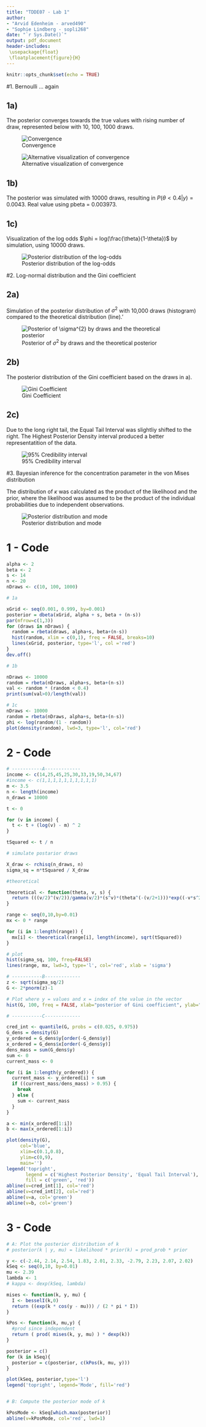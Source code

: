 ```yaml
---
title: "TDDE07 - Lab 1"
author:
- "Arvid Edenheim - arved490"
- "Sophie Lindberg - sopli268"
date: "`r Sys.Date()`"
output: pdf_document
header-includes:
 \usepackage{float}
 \floatplacement{figure}{H}
---
```


```r
knitr::opts_chunk$set(echo = TRUE)
```

\newpage

#1. Bernoulli ... again

## 1a)

The posterior converges towards the true values with rising number of draw, represented below with 10, 100, 1000 draws.

![Convergence](assets/lab_1_1_a.png){width=700,height=30%,}

![Alternative visualization of convergence](assets/lab1_a_convergence.png){heigth=40%}

\newpage

## 1b)

The posterior was simulated with 10000 draws, resulting in $P(\theta < 0.4 | y) = 0.0043$. Real value using pbeta = 0.003973.

## 1c)
Visualization of the log odds $\phi = log(\frac{\theta}{1-\theta})$ by simulation, using 10000 draws.

![Posterior distribution of the log-odds](assets/lab_1_1_c.png)

\newpage

#2. Log-normal distribution and the Gini coefficient

## 2a)

Simulation of the posterior distribution of $\sigma^{2}$ with 10,000 draws (histogram) compared to the theoretical distribution (line).'

![Posterior of $\sigma^{2}$ by draws and the theoretical posterior](assets/lab_1_2_a.png)

\newpage

## 2b)

The posterior distribution of the Gini coefficient based on the draws in a).

![Gini Coefficient](assets/lab_1_2_b.png)

\newpage

## 2c)
Due to the long right tail, the Equal Tail Interval was slightliy shifted to the right. The Highest Posterior Density interval produced a better representatition of the data.

![95% Credibility interval](assets/lab_1_2_c.png)

\newpage

#3. Bayesian inference for the concentration parameter in the von Mises distribution

The distribution of $\kappa$ was calculated as the product of the likelihood and the prior, where the likelihood was assumed to be the product of the individual probabilities due to independent observations.

![Posterior distribution and mode ](assets/lab_1_3_ab.png)

\newpage

# 1 - Code

```r
alpha <- 2
beta <- 2
s <- 14
n <- 20
nDraws <- c(10, 100, 1000)

# 1a

xGrid <- seq(0.001, 0.999, by=0.001)
posterior = dbeta(xGrid, alpha + s, beta + (n-s))
par(mfrow=c(1,3))
for (draws in nDraws) {
  random = rbeta(draws, alpha+s, beta+(n-s))
  hist(random, xlim = c(0,1), freq = FALSE, breaks=10)
  lines(xGrid, posterior, type='l', col ='red')
}
dev.off() 

# 1b

nDraws <- 10000
random = rbeta(nDraws, alpha+s, beta+(n-s))
val <- random * (random < 0.4)
print(sum(val>0)/length(val))

# 1c
nDraws <- 10000
random = rbeta(nDraws, alpha+s, beta+(n-s))
phi <- log(random/(1 - random))
plot(density(random), lwd=3, type='l', col='red')
```

\newpage

# 2 - Code
```r
# -----------A-------------
income <- c(14,25,45,25,30,33,19,50,34,67)
#income <- c(1,1,1,1,1,1,1,1,1,1)
m <- 3.5
n <- length(income)
n_draws = 10000

t <- 0

for (v in income) {
  t <- t + (log(v) - m) ^ 2
}

tSquared <- t / n

# simulate postarior draws

X_draw <- rchisq(n_draws, n)
sigma_sq = n*tSquared / X_draw

#theoretical

theoretical <- function(theta, v, s) {
  return (((v/2)^(v/2))/gamma(v/2)*(s^v)*(theta^(-(v/2+1)))*exp((-v*s^2)/(2*theta)))
}

range <- seq(0,10,by=0.01)
mx <- 0 * range

for (i in 1:length(range)) {
  mx[i] <- theoretical(range[i], length(income), sqrt(tSquared))
}

# plot
hist(sigma_sq, 100, freq=FALSE) 
lines(range, mx, lwd=3, type='l', col='red', xlab = 'sigma')

# -----------B-------------
z <- sqrt(sigma_sq/2)
G <- 2*pnorm(z)-1

# Plot where y = values and x = index of the value in the vector
hist(G, 100, freq = FALSE, xlab="posterior of Gini coefficient", ylab="")

# -----------C-------------  

cred_int <- quantile(G, probs = c(0.025, 0.975))
G_dens = density(G)
y_ordered = G_dens$y[order(-G_dens$y)]
x_ordered = G_dens$x[order(-G_dens$y)]
dens_mass = sum(G_dens$y)
sum <- 0
current_mass <- 0

for (i in 1:length(y_ordered)) {
  current_mass <- y_ordered[i] + sum
  if ((current_mass/dens_mass) > 0.95) {
    break
  } else {
    sum <- current_mass
  }
}

a <- min(x_ordered[1:i])
b <- max(x_ordered[1:i])

plot(density(G), 
     col='blue', 
     xlim=c(0.1,0.8), 
     ylim=c(0,9),
     main='')
legend('topright',
       legend = c('Highest Posterior Density', 'Equal Tail Interval'),
       fill = c('green', 'red'))
abline(v=cred_int[1], col='red')
abline(v=cred_int[2], col='red')
abline(v=a, col='green')
abline(v=b, col='green')
```

\newpage

# 3 - Code
```r

# A: Plot the posterior distribution of k
# posterior(k | y, mu) = likelihood * prior(k) = prod_prob * prior

y <- c(-2.44, 2.14, 2.54, 1.83, 2.01, 2.33, -2.79, 2.23, 2.07, 2.02)
kSeq <- seq(0,10, by=0.01)
mu <- 2.39
lambda <- 1
# kappa <- dexp(kSeq, lambda)

mises <- function(k, y, mu) {
  I <- besselI(k,0)
  return ((exp(k * cos(y - mu))) / (2 * pi * I))
}

kPos <- function(k, mu,y) {
  #prod since independent
  return ( prod( mises(k, y, mu) ) * dexp(k))
}

posterior = c()
for (k in kSeq){
  posterior = c(posterior, c(kPos(k, mu, y)))
}

plot(kSeq, posterior,type='l')
legend('topright', legend='Mode', fill='red')


# B: Compute the posterior mode of k

kPosMode <- kSeq[which.max(posterior)]
abline(v=kPosMode, col='red', lwd=1)
```
